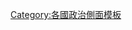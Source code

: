 {{sidebar with collapsible lists
|name            = 土库曼斯坦政治
|bodyclass       = vcard hlist
|pretitle        = [[土库曼斯坦]]
|title           = [[土库曼斯坦政治|土库曼斯坦政府与政治]]
|listtitlestyle  = text-align:centre;
|image           = [[File:Emblem of Turkmenistan.svg|100px]]

| list1title     = 国家政府
| list1          =  
* '''[[土库曼斯坦宪法]]'''
----
* [[土库曼斯坦国旗|国旗]]
* [[土库曼斯坦国徽|国徽]]
* [[独立、中立、土库曼斯坦国歌|国歌]]

| list2title     = {{le|土庫曼斯坦立法機關|National Council of Turkmenistan|立法機關}}
| list2          = 
* '''土库曼斯坦'''
[[File:Turkmenistan_Mejlis_2021.svg|100px]]
----
* [[上院]]：[[土库曼斯坦人民委员会]]

* [[下院]]：[[土库曼斯坦议会]]


| list3title     = [[土库曼斯坦政府|行政分支]]
| list3          = 
* '''[[土库曼斯坦总统|总统]]'''：[[谢尔达尔·别尔德穆哈梅多夫]]（[[土庫曼斯坦民主黨|TDP]]）
----
* {{le|内阁 (土库曼斯坦)|Cabinet_of_Ministers_(Turkmenistan)|内阁}}
* {{le|土库曼斯坦国家安全议会|State Security Council of Turkmenistan}}

| list4title     = {{le|土庫曼斯坦司法機關|Supreme_Court_of_Turkmenistan|司法機關}}
| list4          = 
* '''{{le|土库曼斯坦最高法院|Supreme_Court_of_Turkmenistan}}'''

| list5title     = {{le|土库曼斯坦选举|Politics_of_Turkmenistan#Political_parties_and_elections|选举}}
| list5          =
* [[2022年土库曼斯坦总统选举|总统选举]]
* [[2018年土庫曼斯坦議會選舉|议会选举]]
* [[2021年土庫曼斯坦人民委員會選舉|人民委員會選舉]]

| list6title     = {{le|土库曼斯坦政党|Politics_of_Turkmenistan#Political_parties_and_elections|政党}}
| list6          =
* [[土庫曼斯坦民主黨|民主党]]
* [[土库曼斯坦农业党|农业党]]
* [[土库曼斯坦工业家和企业家党|工业家和企业家党]]

| list7title     = [[土库曼斯坦行政区划|行政区划]]
| list7          =
* 首都：[[阿什哈巴德]]直辖市
----
* {{Link-en|一级行政区 (土库曼斯坦)|Regions of Turkmenistan|州及直辖市}}
* {{Link-en|二级行政区 (土库曼斯坦)|Districts of Turkmenistan|市及地区}}

| list8title     = '''[[土库曼斯坦外交|外交关系]]'''
| list8          =
* [[獨立國家聯合體|獨聯體]]
* [[伊斯兰合作组织|伊合组织]]
* [[上海合作组织|上合组织]]
----
* [[阿富汗－土库曼斯坦关系|阿富汗]]
* [[中國－土庫曼斯坦關係|中華人民共和國]]
* [[韩国－土库曼斯坦关系|韩国]]
* [[俄罗斯－土库曼斯坦关系|俄罗斯]]
* [[中華民國與土庫曼關係|中華民國]]
----
* [[土库曼斯坦签证政策|签证政策]]
| below = {{politics sidebar below|Turkmenistan}}}}<noinclude>
{{亚洲各國政治模板}}
[[Category:各國政治側面模板]]
</noinclude>